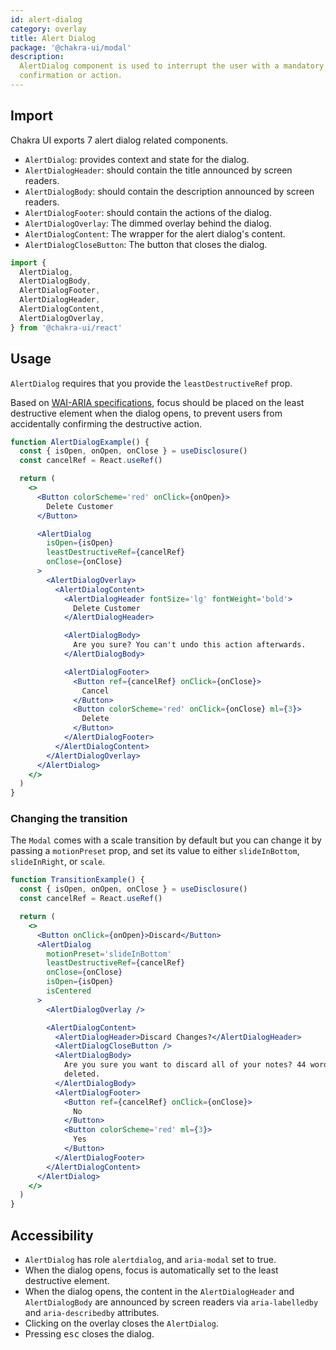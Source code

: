```yaml
---
id: alert-dialog
category: overlay
title: Alert Dialog
package: '@chakra-ui/modal'
description:
  AlertDialog component is used to interrupt the user with a mandatory
  confirmation or action.
---
```


## Import

Chakra UI exports 7 alert dialog related components.

- `AlertDialog`: provides context and state for the dialog.
- `AlertDialogHeader`: should contain the title announced by screen readers.
- `AlertDialogBody`: should contain the description announced by screen readers.
- `AlertDialogFooter`: should contain the actions of the dialog.
- `AlertDialogOverlay`: The dimmed overlay behind the dialog.
- `AlertDialogContent`: The wrapper for the alert dialog's content.
- `AlertDialogCloseButton`: The button that closes the dialog.

```js
import {
  AlertDialog,
  AlertDialogBody,
  AlertDialogFooter,
  AlertDialogHeader,
  AlertDialogContent,
  AlertDialogOverlay,
} from '@chakra-ui/react'
```

## Usage

`AlertDialog` requires that you provide the `leastDestructiveRef` prop.

Based on
[WAI-ARIA specifications](https://www.w3.org/TR/wai-aria-practices/#alertdialog),
focus should be placed on the least destructive element when the dialog opens,
to prevent users from accidentally confirming the destructive action.

```jsx
function AlertDialogExample() {
  const { isOpen, onOpen, onClose } = useDisclosure()
  const cancelRef = React.useRef()

  return (
    <>
      <Button colorScheme='red' onClick={onOpen}>
        Delete Customer
      </Button>

      <AlertDialog
        isOpen={isOpen}
        leastDestructiveRef={cancelRef}
        onClose={onClose}
      >
        <AlertDialogOverlay>
          <AlertDialogContent>
            <AlertDialogHeader fontSize='lg' fontWeight='bold'>
              Delete Customer
            </AlertDialogHeader>

            <AlertDialogBody>
              Are you sure? You can't undo this action afterwards.
            </AlertDialogBody>

            <AlertDialogFooter>
              <Button ref={cancelRef} onClick={onClose}>
                Cancel
              </Button>
              <Button colorScheme='red' onClick={onClose} ml={3}>
                Delete
              </Button>
            </AlertDialogFooter>
          </AlertDialogContent>
        </AlertDialogOverlay>
      </AlertDialog>
    </>
  )
}
```

### Changing the transition

The `Modal` comes with a scale transition by default but you can change it by
passing a `motionPreset` prop, and set its value to either `slideInBottom`,
`slideInRight`, or `scale`.

```jsx
function TransitionExample() {
  const { isOpen, onOpen, onClose } = useDisclosure()
  const cancelRef = React.useRef()

  return (
    <>
      <Button onClick={onOpen}>Discard</Button>
      <AlertDialog
        motionPreset='slideInBottom'
        leastDestructiveRef={cancelRef}
        onClose={onClose}
        isOpen={isOpen}
        isCentered
      >
        <AlertDialogOverlay />

        <AlertDialogContent>
          <AlertDialogHeader>Discard Changes?</AlertDialogHeader>
          <AlertDialogCloseButton />
          <AlertDialogBody>
            Are you sure you want to discard all of your notes? 44 words will be
            deleted.
          </AlertDialogBody>
          <AlertDialogFooter>
            <Button ref={cancelRef} onClick={onClose}>
              No
            </Button>
            <Button colorScheme='red' ml={3}>
              Yes
            </Button>
          </AlertDialogFooter>
        </AlertDialogContent>
      </AlertDialog>
    </>
  )
}
```

## Accessibility

- `AlertDialog` has role `alertdialog`, and `aria-modal` set to true.
- When the dialog opens, focus is automatically set to the least destructive
  element.
- When the dialog opens, the content in the `AlertDialogHeader` and
  `AlertDialogBody` are announced by screen readers via `aria-labelledby` and
  `aria-describedby` attributes.
- Clicking on the overlay closes the `AlertDialog`.
- Pressing <kbd>esc</kbd> closes the dialog.
